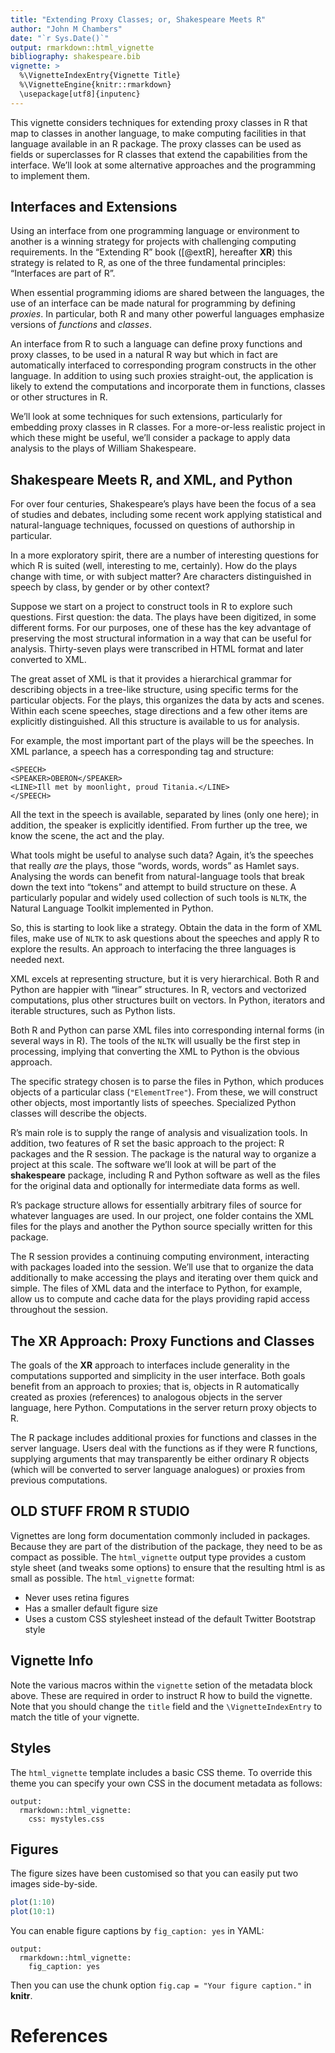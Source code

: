 ```yaml
---
title: "Extending Proxy Classes; or, Shakespeare Meets R"
author: "John M Chambers"
date: "`r Sys.Date()`"
output: rmarkdown::html_vignette
bibliography: shakespeare.bib
vignette: >
  %\VignetteIndexEntry{Vignette Title}
  %\VignetteEngine{knitr::rmarkdown}
  \usepackage[utf8]{inputenc}
---
```


This vignette considers techniques for extending proxy classes in R
that map to classes in another language, to make computing facilities
in that language available in an R package.
The proxy classes can be used as fields or superclasses for R classes
that extend the capabilities from the interface.
We'll look at some alternative approaches and the programming to
implement them.

## Interfaces and Extensions

Using an interface from one programming language or environment to
another is a winning strategy for projects with challenging computing
requirements.
In the "Extending R" book ([@extR], hereafter **XR**) this strategy is
related to R, as one of the three fundamental principles: "Interfaces
are part of R".

When essential programming idioms are shared between the languages,
the use of an interface can be made natural for programming by
defining *proxies*.
In particular, both R and many other powerful languages emphasize versions
of *functions* and *classes*.

An interface from R to such a language can define proxy functions and
proxy classes, to be used in a natural R way but which in fact are
automatically interfaced to corresponding program constructs in the
other language.
In addition to using such proxies straight-out, the application is
likely to extend the computations and incorporate them in functions,
classes or other structures in R.

We'll look at some techniques for such extensions, particularly for
embedding proxy classes in R classes.
For a more-or-less realistic project in which these might be useful, we'll consider a package to
apply data analysis to the plays of William Shakespeare.

## Shakespeare Meets R, and XML, and Python

For over four centuries, Shakespeare's plays have been the focus of a
sea of studies and debates, including some recent work applying
statistical and natural-language techniques, focussed on questions of
authorship in particular.

In a more exploratory spirit, there are a number of interesting
questions for which R is suited (well, interesting to me, certainly).
How do the plays change with time, or with subject matter? Are
characters distinguished in speech by class, by gender or by other
context?

Suppose we start on a project to construct tools in R to explore such
questions.
First question:  the data.
The plays have been digitized, in some different forms.
For our purposes, one of these has the key advantage of preserving the
most structural information in a way that can be useful for analysis.
Thirty-seven plays were transcribed in HTML format and later converted
to XML.

The great asset of XML is that it provides a hierarchical grammar for
describing objects in a tree-like structure, using specific terms for
the particular objects.
For the plays, this organizes the data by acts and scenes.
Within each scene speeches, stage directions and a few other items are
explicitly distinguished.
All this structure is available to us for analysis.

For example, the most important part of the plays will be the
speeches.
In XML parlance, a speech has a corresponding tag and structure:
```
<SPEECH>
<SPEAKER>OBERON</SPEAKER>
<LINE>Ill met by moonlight, proud Titania.</LINE>
</SPEECH>
```
All the text in the speech is available, separated by lines (only one
here); in addition, the speaker is explicitly identified.
From further up the tree, we know the scene, the act and the play.

What tools might be useful to analyse such data?
Again, it's the speeches that really *are*  the plays, those "words,
words, words" as Hamlet says.
Analysing the words can benefit from natural-language tools that break
down the text into "tokens" and attempt to build structure on these.
A particularly popular and widely used collection of such tools is
`NLTK`, the Natural Language Toolkit implemented in Python.

So, this is starting to look like a strategy.  Obtain the data in the
form of XML files, make use of `NLTK` to ask questions about the
speeches and apply R to explore the results.
An approach to interfacing the three languages is needed next.

XML excels at representing structure, but it is very hierarchical.
Both R and Python are happier with "linear" structures.
In R, vectors and vectorized computations, plus other structures built
on vectors.
In Python, iterators and iterable structures, such as Python lists.

Both R and Python can parse XML files into corresponding internal
forms (in several ways in R).
The tools of the `NLTK` will usually be the first step in processing,
implying that converting the XML to Python is the obvious approach.

The specific strategy chosen is to parse the files in Python, which
produces objects of a particular class (`"ElementTree"`).
From these, we will construct other objects, most importantly lists of
speeches.
Specialized Python classes will describe the objects.

R's main role is to supply the range of analysis and visualization
tools.
In addition, two features of R set the basic approach to the project:
R packages and the R session.
The package is the natural way to organize a project at this scale.
The software we'll look at will be part of the **shakespeare**
package, including R and Python software as well as the files for the
original data and optionally for intermediate data forms as well.

R's package structure allows for essentially arbitrary files of source
for whatever languages are used.
In our project, one folder contains the XML files for the plays and
another the Python source specially written for this package.

The R session provides a continuing computing environment, interacting
with packages loaded into the session.
We'll use that to organize the data additionally to make accessing the
plays and iterating over them quick and simple.
The files of XML data and the interface to Python, for example, allow
us to compute and cache data for the plays providing rapid access
throughout the session.

## The XR Approach: Proxy Functions and Classes

The goals of  the **XR** approach to interfaces include generality in the
computations supported and simplicity in the user interface.
Both goals benefit from an approach to proxies; that is, objects in R
automatically created as proxies (references) to analogous objects in
the server language, here Python.
Computations in the server return proxy objects to R.

The R package includes additional proxies for functions and classes in
the server language.
Users deal with the functions as if they were R functions, supplying
arguments that may transparently be either ordinary R objects (which
will be converted to server language analogues) or proxies from
previous computations.
       
## OLD STUFF FROM R STUDIO

Vignettes are long form documentation commonly included in packages. Because they are part of the distribution of the package, they need to be as compact as possible. The `html_vignette` output type provides a custom style sheet (and tweaks some options) to ensure that the resulting html is as small as possible. The `html_vignette` format:

- Never uses retina figures
- Has a smaller default figure size
- Uses a custom CSS stylesheet instead of the default Twitter Bootstrap style

## Vignette Info

Note the various macros within the `vignette` setion of the metadata block above. These are required in order to instruct R how to build the vignette. Note that you should change the `title` field and the `\VignetteIndexEntry` to match the title of your vignette.

## Styles

The `html_vignette` template includes a basic CSS theme. To override this theme you can specify your own CSS in the document metadata as follows:

    output: 
      rmarkdown::html_vignette:
        css: mystyles.css

## Figures

The figure sizes have been customised so that you can easily put two images side-by-side. 

```r
plot(1:10)
plot(10:1)
```

You can enable figure captions by `fig_caption: yes` in YAML:

    output:
      rmarkdown::html_vignette:
        fig_caption: yes

Then you can use the chunk option `fig.cap = "Your figure caption."` in **knitr**.


# References
